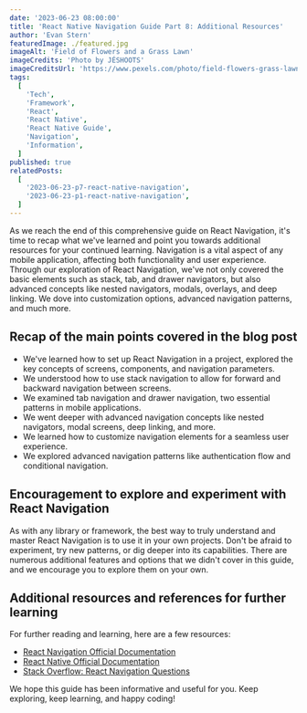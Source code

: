 ```yaml
---
date: '2023-06-23 08:00:00'
title: 'React Native Navigation Guide Part 8: Additional Resources'
author: 'Evan Stern'
featuredImage: ./featured.jpg
imageAlt: 'Field of Flowers and a Grass Lawn'
imageCredits: 'Photo by JÉSHOOTS'
imageCreditsUrl: 'https://www.pexels.com/photo/field-flowers-grass-lawn-3726/'
tags:
  [
    'Tech',
    'Framework',
    'React',
    'React Native',
    'React Native Guide',
    'Navigation',
    'Information',
  ]
published: true
relatedPosts:
  [
    '2023-06-23-p7-react-native-navigation',
    '2023-06-23-p1-react-native-navigation',
  ]
---
```


As we reach the end of this comprehensive guide on React Navigation, it's time to recap what we've learned and point you towards additional resources for your continued learning. Navigation is a vital aspect of any mobile application, affecting both functionality and user experience. Through our exploration of React Navigation, we've not only covered the basic elements such as stack, tab, and drawer navigators, but also advanced concepts like nested navigators, modals, overlays, and deep linking. We dove into customization options, advanced navigation patterns, and much more.


<ReactNativeNavigationSeriesNavigation
  currentPage={ReactNativeNavigationSeriesPage.P8}
/>

## Recap of the main points covered in the blog post

- We've learned how to set up React Navigation in a project, explored the key concepts of screens, components, and navigation parameters.
- We understood how to use stack navigation to allow for forward and backward navigation between screens.
- We examined tab navigation and drawer navigation, two essential patterns in mobile applications.
- We went deeper with advanced navigation concepts like nested navigators, modal screens, deep linking, and more.
- We learned how to customize navigation elements for a seamless user experience.
- We explored advanced navigation patterns like authentication flow and conditional navigation.

## Encouragement to explore and experiment with React Navigation

As with any library or framework, the best way to truly understand and master React Navigation is to use it in your own projects. Don't be afraid to experiment, try new patterns, or dig deeper into its capabilities. There are numerous additional features and options that we didn't cover in this guide, and we encourage you to explore them on your own.

## Additional resources and references for further learning

For further reading and learning, here are a few resources:

- [React Navigation Official Documentation](https://reactnavigation.org/)
- [React Native Official Documentation](https://reactnative.dev/)
- [Stack Overflow: React Navigation Questions](https://stackoverflow.com/questions/tagged/react-navigation)

We hope this guide has been informative and useful for you. Keep exploring, keep learning, and happy coding!
